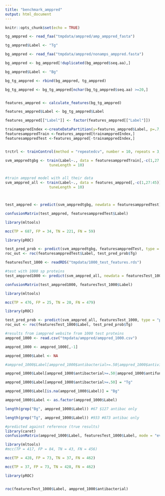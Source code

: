 ```yaml
---
title: "benchmark_amppred"
output: html_document
---
```


```r
knitr::opts_chunk$set(echo = TRUE)
```

```r
tg_amppred <- read_faa("tmpdata/amppred/amp_amppred_fasta")

tg_amppred$Label <- "Tg"

bg_amppred <- read_faa("tmpdata/amppred/nonamps_amppred.fasta")

bg_amppred <- bg_amppred[!duplicated(bg_amppred$seq.aa),]

bg_amppred$Label <- "Bg"

bg_tg_amppred <- rbind(bg_amppred, tg_amppred)

bg_tg_amppred <- bg_tg_amppred[nchar(bg_tg_amppred$seq.aa) >=20,]


features_amppred <- calculate_features(bg_tg_amppred)

features_amppred$Label <- bg_tg_amppred$Label

features_amppred[["Label"]] <- factor(features_amppred[["Label"]])


```



```r

trainamppredIndex <-createDataPartition(y=features_amppred$Label, p=.7, list = FALSE)
featuresamppredTrain <-features_amppred[trainamppredIndex,]
featuresamppredTest <-features_amppred[-trainamppredIndex,]


trctrl <- trainControl(method = "repeatedcv", number = 10, repeats = 3, classProbs = TRUE)

svm_amppredtgbg <- train(Label~., data = featuresamppredTrain[,-c(1,27:45)], method="svmRadial", trControl = trctrl, preProcess = c("center", "scale"),
                    tuneLength = 10)


#train amppred model with all their data
svm_amppred_all <- train(Label~., data = features_amppred[,-c(1,27:45)], method="svmRadial", trControl = trctrl, preProcess = c("center", "scale"),
                    tuneLength = 10)




```

```r
test_amppred <- predict(svm_amppredtgbg, newdata = featuresamppredTest)

confusionMatrix(test_amppred, featuresamppredTest$Label)

library(mltools)

mcc(TP = 687, FP = 34, TN = 221, FN = 59)

library(pROC)

test_pred_prob <- predict(svm_amppredtgbg, featuresamppredTest, type = "prob")
roc_out <- roc(featuresamppredTest$Label, test_pred_prob$Tg)

```

```r

featuresTest_1000 <- readRDS("tmpdata/1000_test_features.rds")

#test with 1000 sp proteins
test_amppred1000 <- predict(svm_amppred_all, newdata = featuresTest_1000)

confusionMatrix(test_amppred1000, featuresTest_1000$Label)

library(mltools)

mcc(TP = 476, FP = 25, TN = 20, FN = 479)

library(pROC)

test_pred_prob <- predict(svm_amppred_all, featuresTest_1000, type = "prob")
roc_out <- roc(featuresTest_1000$Label, test_pred_prob$Tg)
```


```r
#results from iamppred website from 1000 test proteins
amppred_1000 <- read.csv("tmpdata/amppred/amppred_1000.csv") 

amppred_1000 <- amppred_1000[,-1]

amppred_1000$Label <- NA

#amppred_1000$Label[amppred_1000$antibacterial>=.50|amppred_1000$antiviral>=.50|amppred_1000$antifungal>=.50] = "Tg"

amppred_1000$Label[amppred_1000$antibacterial>=.50|amppred_1000$antifungal>=.50] = "Tg"

amppred_1000$Label[amppred_1000$antibacterial>=.50] = "Tg"

amppred_1000$Label[is.na(amppred_1000$Label)] = "Bg"

amppred_1000$Label <- as.factor(amppred_1000$Label)

length(grep("Bg", amppred_1000$Label)) #67 $127 antibac only

length(grep("Tg", amppred_1000$Label)) #933 #873 antibac only

```



```r
#predicted against reference (true results)
library(caret)
confusionMatrix(amppred_1000$Label, featuresTest_1000$Label, mode = "everything")

library(mltools)
#mcc(TP = 417, FP = 84, TN = 43, FN = 456)

mcc(TP = 428, FP = 73, TN = 37, FN = 462)

mcc(TP = 37, FP = 73, TN = 428, FN = 462)

library(pROC)


roc(featuresTest_1000$Label, amppred_1000$antibacterial)


```


